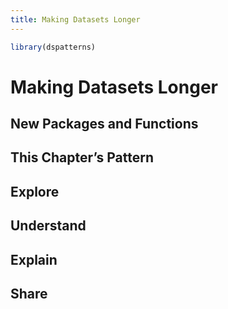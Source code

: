```yaml
---
title: Making Datasets Longer
---
```


```r
library(dspatterns)
```

# Making Datasets Longer

## New Packages and Functions  

## This Chapter's Pattern

## Explore

## Understand

## Explain

## Share
